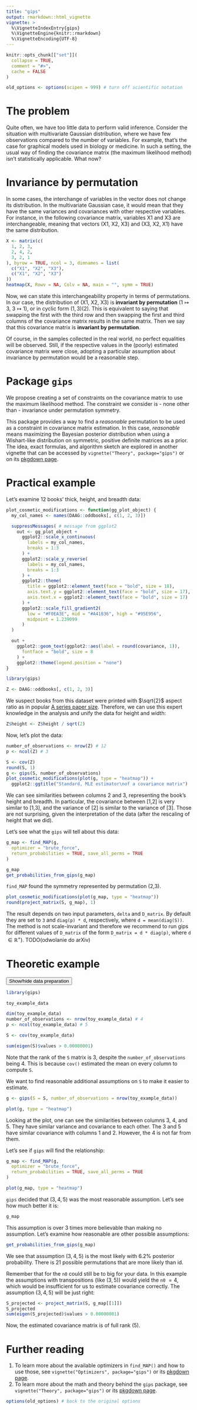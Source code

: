 ```yaml
---
title: "gips"
output: rmarkdown::html_vignette
vignette: >
  %\VignetteIndexEntry{gips}
  %\VignetteEngine{knitr::rmarkdown}
  %\VignetteEncoding{UTF-8}
---
```


```r
knitr::opts_chunk[["set"]](
  collapse = TRUE,
  comment = "#>",
  cache = FALSE
)

old_options <- options(scipen = 999) # turn off scientific notation
```


# The problem

Quite often, we have too little data to perform valid inference. Consider the 
situation with multivariate Gaussian distribution, where we have few observations 
compared to the number of variables. For example, that's the case for
graphical models used in biology or medicine. In such a setting, the usual way
of finding the covariance matrix (the maximum likelihood method) isn't 
statistically applicable. What now?


# Invariance by permutation

In some cases, the interchange of variables in the vector does not change its distribution.
In the multivariate Gaussian case, it would mean that they have the same variances and covariances with other respective variables. For instance, in the following covariance matrix, variables X1 and X3 are interchangeable, meaning that vectors (X1, X2, X3) and (X3, X2, X1) have the same distribution.

```r
X <- matrix(c(
  1, 2, 3,
  2, 4, 2,
  3, 2, 1
), byrow = TRUE, ncol = 3, dimnames = list(
  c("X1", "X2", "X3"),
  c("X1", "X2", "X3")
))
heatmap(X, Rowv = NA, Colv = NA, main = "", symm = TRUE)
```

Now, we can state this interchangeability property in terms of permutations. In our case, the distribution of (X1, X2, X3) is **invariant by permutation** ($1\mapsto3$, $3\mapsto1$), or in cyclic form $(1,3)(2)$. This is equivalent to saying that swapping the first with the third row and then swapping the first and third columns of the covariance matrix results in the same matrix. Then we say that this covariance matrix is **invariant by permutation**.

Of course, in the samples collected in the real world, no perfect equalities will be observed. 
Still, if the respective values in the (poorly) estimated covariance matrix were close, adopting
a particular assumption about invariance by permutation would be a reasonable step.


# Package `gips`

We propose creating a set of constraints on the covariance matrix to use the maximum likelihood method. The constraint we consider is - none other than - invariance under permutation symmetry. 

This package provides a way to find a *reasonable* permutation to be used as a constraint in covariance matrix estimation. In this case, *reasonable* means maximizing the Bayesian posterior distribution when using a Wishart-like distribution on symmetric, positive definite matrices as a prior. The idea, exact formulas, and algorithm sketch are explored in another vignette that can be accessed by `vignette("Theory", package="gips")` or on its [pkgdown page](https://przechoj.github.io/gips/articles/Theory.html).


# Practical example

Let's examine 12 books' thick, height, and breadth data:
```r
plot_cosmetic_modifications <- function(gg_plot_object) {
  my_col_names <- names(DAAG::oddbooks[, c(1, 2, 3)])

  suppressMessages( # message from ggplot2
    out <- gg_plot_object +
      ggplot2::scale_x_continuous(
        labels = my_col_names,
        breaks = 1:3
      ) +
      ggplot2::scale_y_reverse(
        labels = my_col_names,
        breaks = 1:3
      ) +
      ggplot2::theme(
        title = ggplot2::element_text(face = "bold", size = 18),
        axis.text.y = ggplot2::element_text(face = "bold", size = 17),
        axis.text.x = ggplot2::element_text(face = "bold", size = 17)
      ) +
      ggplot2::scale_fill_gradient2(
        low = "#F0EA3E", mid = "#A41836", high = "#95E956",
        midpoint = 1.239099
      )
  )

  out +
    ggplot2::geom_text(ggplot2::aes(label = round(covariance, 1)),
      fontface = "bold", size = 8
    ) +
    ggplot2::theme(legend.position = "none")
}
```

```r
library(gips)

Z <- DAAG::oddbooks[, c(1, 2, 3)]
```

We suspect books from this dataset were printed with $\sqrt{2}$ aspect ratio as in popular [A series paper size](https://en.wikipedia.org/wiki/Paper_size#A_series). Therefore, we can use this expert knowledge in the analysis and unify the data for height and width:

```r
Z$height <- Z$height / sqrt(2)
```

Now, let's plot the data:

```r
number_of_observations <- nrow(Z) # 12
p <- ncol(Z) # 3

S <- cov(Z)
round(S, 1)
g <- gips(S, number_of_observations)
plot_cosmetic_modifications(plot(g, type = "heatmap")) +
  ggplot2::ggtitle("Standard, MLE estimator\nof a covariance matrix")
```

We can see similarities between columns 2 and 3, representing the book’s height and breadth. In particular, the covariance between [1,2] is very similar to [1,3], and the variance of [2] is similar to the variance of [3]. Those are not surprising, given the interpretation of the data (after the rescaling of height that we did).

Let's see what the `gips` will tell about this data:

```r
g_map <- find_MAP(g,
  optimizer = "brute_force",
  return_probabilities = TRUE, save_all_perms = TRUE
)

g_map
get_probabilities_from_gips(g_map)
```
`find_MAP` found the symmetry represented by permutation (2,3).

```r
plot_cosmetic_modifications(plot(g_map, type = "heatmap"))
round(project_matrix(S, g_map), 1)
```

The result depends on two input parameters, `delta` and `D_matrix`. By default they are set to `3` and `diag(p) * d`, respectively, where `d = mean(diag(S))`. The method is not scale-invariant and therefore we recommend to run gips for different values of `D_matrix` of the form `D_matrix = d * diag(p)`, where `d` $\in \mathbb{R}^+$). TODO(odwolanie do arXiv)


# Theoretic example

<div id="spoiler1" style="display:none">
```r
p <- 5
number_of_observations <- 4
mu <- runif(p, -10, 10) # Assume we don't know the mean
sigma_matrix <- matrix(c(
  8.4, 4.1, 1.9, 1.9, 1.9,
  4.1, 3.5, 0.3, 0.3, 0.3,
  1.9, 0.3, 1,   0.8, 0.8,
  1.9, 0.3, 0.8, 1,   0.8,
  1.9, 0.3, 0.8, 0.8, 1
), ncol = p)
# sigma_matrix is a matrix invariant under permutation (3,4,5)
toy_example_data <- withr::with_seed(2022,
  code = MASS::mvrnorm(number_of_observations,
    mu = mu, Sigma = sigma_matrix
  )
)
```
</div>

<button title="Click to show the data preparation" type="button"
   onclick="if(document.getElementById('spoiler1') .style.display=='none')
              {document.getElementById('spoiler1') .style.display=''}
            else{document.getElementById('spoiler1') .style.display='none'}">
  Show/hide data preparation
</button>

```r
library(gips)

toy_example_data

dim(toy_example_data)
number_of_observations <- nrow(toy_example_data) # 4
p <- ncol(toy_example_data) # 5

S <- cov(toy_example_data)

sum(eigen(S)$values > 0.00000001)
```
Note that the rank of the `S` matrix is 3, despite the `number_of_observations` being 4. This is because `cov()` estimated the mean on every column to compute `S`.

We want to find reasonable additional assumptions on `S` to make it easier to estimate.

```r
g <- gips(S = S, number_of_observations = nrow(toy_example_data))

plot(g, type = "heatmap")
```

Looking at the plot, one can see the similarities between columns 3, 4, and 5. They have similar variance and covariance to each other. The 3 and 5 have similar covariance with columns 1 and 2. However, the 4 is not far from them.

Let's see if `gips` will find the relationship:

```r
g_map <- find_MAP(g,
  optimizer = "brute_force",
  return_probabilities = TRUE, save_all_perms = TRUE
)

plot(g_map, type = "heatmap")
```

`gips` decided that $(3,4,5)$ was the most reasonable assumption. Let's see how much better it is:

```r
g_map
```
This assumption is over 3 times more believable than making no assumption. Let's examine how reasonable are other possible assumptions:

```r
get_probabilities_from_gips(g_map)
```
We see that assumption $(3,4,5)$ is the most likely with $6.2\%$ posterior probability. There is 21 possible permutations that are more likely than id.

Remember that for the `n0` could still be to big for your data. In this example the assumptions with transpositions (like $(3,5)$) would yield the `n0` $= 4$, which would be insufficient for us to estimate covariance correctly. The assumption $(3,4,5)$ will be just right:

```r
S_projected <- project_matrix(S, g_map[[1]])
S_projected
sum(eigen(S_projected)$values > 0.00000001)
```
Now, the estimated covariance matrix is of full rank (5).


# Further reading

1. To learn more about the available optimizers in `find_MAP()` and how to use those, see `vignette("Optimizers", package="gips")` or its [pkgdown page](https://przechoj.github.io/gips/articles/Optimizers.html).
2. To learn more about the math and theory behind the `gips` package, see `vignette("Theory", package="gips")` or its [pkgdown page](https://przechoj.github.io/gips/articles/Theory.html).

```r
options(old_options) # back to the original options
```
